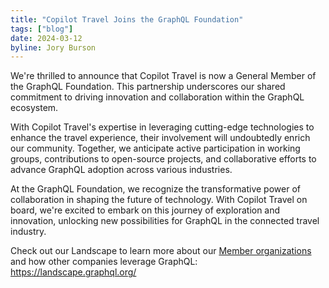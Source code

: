 ```yaml
---
title: "Copilot Travel Joins the GraphQL Foundation"
tags: ["blog"]
date: 2024-03-12
byline: Jory Burson
---
```


We're thrilled to announce that Copilot Travel is now a General Member of the
GraphQL Foundation. This partnership underscores our shared commitment to
driving innovation and collaboration within the GraphQL ecosystem.

With Copilot Travel's expertise in leveraging cutting-edge technologies to
enhance the travel experience, their involvement will undoubtedly enrich our
community. Together, we anticipate active participation in working groups,
contributions to open-source projects, and collaborative efforts to advance
GraphQL adoption across various industries.

At the GraphQL Foundation, we recognize the transformative power of
collaboration in shaping the future of technology. With Copilot Travel on board,
we're excited to embark on this journey of exploration and innovation, unlocking
new possibilities for GraphQL in the connected travel industry.

Check out our Landscape to learn more about our
[Member organizations](https://graphql.org/foundation/members/) and how other
companies leverage GraphQL: https://landscape.graphql.org/
